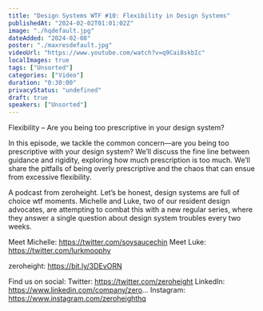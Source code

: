 ```yaml
---
title: "Design Systems WTF #10: Flexibility in Design Systems"
publishedAt: "2024-02-02T01:01:02Z"
image: "./hqdefault.jpg"
dateAdded: "2024-02-08"
poster: "./maxresdefault.jpg"
videoUrl: "https://www.youtube.com/watch?v=q9Cai8skbIc"
localImages: true
tags: ["Unsorted"]
categories: ["Video"]
duration: "0:30:00"
privacyStatus: "undefined"
draft: true
speakers: ["Unsorted"]
---
```

Flexibility – Are you being too prescriptive in your design system?

In this episode, we tackle the common concern—are you being too prescriptive with your design system? We’ll discuss the fine line between guidance and rigidity, exploring how much prescription is too much. We’ll share the pitfalls of being overly prescriptive and the chaos that can ensue from excessive flexibility. 

A podcast from zeroheight. Let’s be honest, design systems are full of choice wtf moments. Michelle and Luke, two of our resident design advocates, are attempting to combat this with a new regular series, where they answer a single question about design system troubles every two weeks.

Meet Michelle: https://twitter.com/soysaucechin
Meet Luke: https://twitter.com/lurkmoophy

zeroheight: https://bit.ly/3DEvORN

Find us on social:
Twitter: https://twitter.com/zeroheight
LinkedIn: https://www.linkedin.com/company/zero...
Instagram: https://www.instagram.com/zeroheighthq
